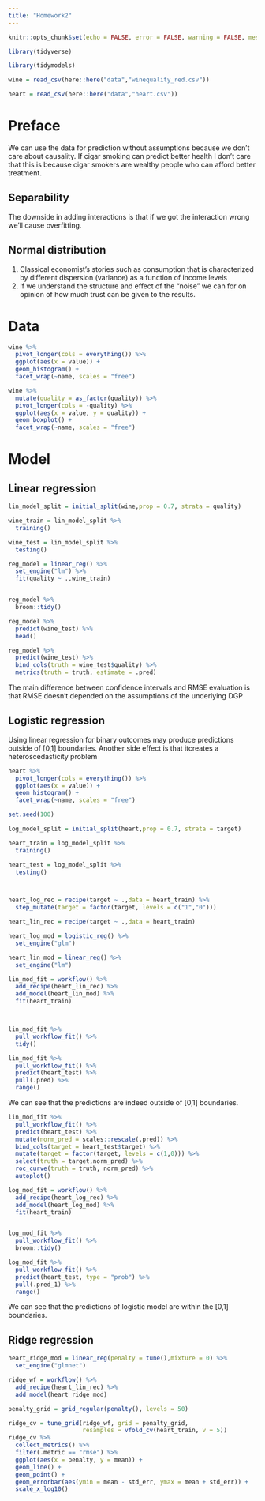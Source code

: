```yaml
---
title: "Homework2"
---
```


```r

knitr::opts_chunk$set(echo = FALSE, error = FALSE, warning = FALSE, message = FALSE)

```

```r

library(tidyverse)

library(tidymodels)

```

```r

wine = read_csv(here::here("data","winequality_red.csv"))

heart = read_csv(here::here("data","heart.csv"))

```

# Preface

We can use the data for prediction without assumptions because we don't care about
causality. If cigar smoking can predict better health I don't care that this is because
cigar smokers are wealthy people who can afford better treatment.

## Separability

The downside in adding interactions is that if we got the interaction wrong we'll cause overfitting.

## Normal distribution
1. Classical economist's stories such as consumption that is characterized by different
dispersion (variance) as a function of income levels
2. If we understand the structure and effect of the "noise" we can for on opinion of how
much trust can be given to the results.



# Data

```r
wine %>% 
  pivot_longer(cols = everything()) %>% 
  ggplot(aes(x = value)) + 
  geom_histogram() + 
  facet_wrap(~name, scales = "free")

```


```r

wine %>% 
  mutate(quality = as_factor(quality)) %>% 
  pivot_longer(cols = -quality) %>%
  ggplot(aes(x = value, y = quality)) + 
  geom_boxplot() + 
  facet_wrap(~name, scales = "free")

```



# Model

## Linear regression


```r

lin_model_split = initial_split(wine,prop = 0.7, strata = quality)

wine_train = lin_model_split %>% 
  training()

wine_test = lin_model_split %>% 
  testing()

```


```r

reg_model = linear_reg() %>%
  set_engine("lm") %>%
  fit(quality ~ .,wine_train)


reg_model %>% 
  broom::tidy()

```

```r

reg_model %>% 
  predict(wine_test) %>%
  head()

```

```r

reg_model %>%
  predict(wine_test) %>% 
  bind_cols(truth = wine_test$quality) %>% 
  metrics(truth = truth, estimate = .pred)

```

The main difference between confidence intervals and RMSE evaluation is that
RMSE doesn't depended on the assumptions of the underlying DGP



## Logistic regression

Using linear regression for binary outcomes may produce predictions outside of
[0,1] boundaries. Another side effect is that itcreates a 
heteroscedasticity problem

```r
heart %>% 
  pivot_longer(cols = everything()) %>% 
  ggplot(aes(x = value)) + 
  geom_histogram() + 
  facet_wrap(~name, scales = "free")

```


```r

set.seed(100)

log_model_split = initial_split(heart,prop = 0.7, strata = target)

heart_train = log_model_split %>% 
  training()

heart_test = log_model_split %>% 
  testing()




```

```r

heart_log_rec = recipe(target ~ .,data = heart_train) %>% 
  step_mutate(target = factor(target, levels = c("1","0")))

heart_lin_rec = recipe(target ~ .,data = heart_train)

```

```r

heart_log_mod = logistic_reg() %>%
  set_engine("glm")

heart_lin_mod = linear_reg() %>%
  set_engine("lm")

```


```r

lin_mod_fit = workflow() %>% 
  add_recipe(heart_lin_rec) %>% 
  add_model(heart_lin_mod) %>% 
  fit(heart_train)



lin_mod_fit %>% 
  pull_workflow_fit() %>%
  tidy()

```

```r

lin_mod_fit %>% 
  pull_workflow_fit() %>% 
  predict(heart_test) %>% 
  pull(.pred) %>% 
  range()

```

We can see that the predictions are indeed outside of [0,1] boundaries.

```r

lin_mod_fit %>% 
  pull_workflow_fit() %>% 
  predict(heart_test) %>% 
  mutate(norm_pred = scales::rescale(.pred)) %>% 
  bind_cols(target = heart_test$target) %>% 
  mutate(target = factor(target, levels = c(1,0))) %>% 
  select(truth = target,norm_pred) %>% 
  roc_curve(truth = truth, norm_pred) %>% 
  autoplot()


```


```r

log_mod_fit = workflow() %>% 
  add_recipe(heart_log_rec) %>% 
  add_model(heart_log_mod) %>% 
  fit(heart_train)


log_mod_fit %>% 
  pull_workflow_fit() %>% 
  broom::tidy()

```

```r

log_mod_fit %>% 
  pull_workflow_fit() %>%  
  predict(heart_test, type = "prob") %>% 
  pull(.pred_1) %>% 
  range()

```

We can see that the predictions of logistic model are within the [0,1] boundaries.




## Ridge regression

```r

heart_ridge_mod = linear_reg(penalty = tune(),mixture = 0) %>%
  set_engine("glmnet")

ridge_wf = workflow() %>% 
  add_recipe(heart_lin_rec) %>% 
  add_model(heart_ridge_mod)

penalty_grid = grid_regular(penalty(), levels = 50)

ridge_cv = tune_grid(ridge_wf, grid = penalty_grid,
                     resamples = vfold_cv(heart_train, v = 5))
ridge_cv %>% 
  collect_metrics() %>% 
  filter(.metric == "rmse") %>% 
  ggplot(aes(x = penalty, y = mean)) + 
  geom_line() + 
  geom_point() + 
  geom_errorbar(aes(ymin = mean - std_err, ymax = mean + std_err)) + 
  scale_x_log10()


```

